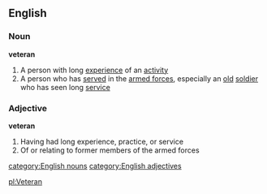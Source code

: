 ==English==
===Noun===
'''veteran'''
#A person with long [[experience]] of an [[activity]]
#A person who has [[serve]]d in the [[armed forces]], especially an [[old]] [[soldier]] who has seen long [[service]]
===Adjective===
'''veteran'''
#Having had long experience, practice, or service
#Of or relating to former members of the armed forces
[[category:English nouns]]
[[category:English adjectives]]

[[pl:Veteran]]